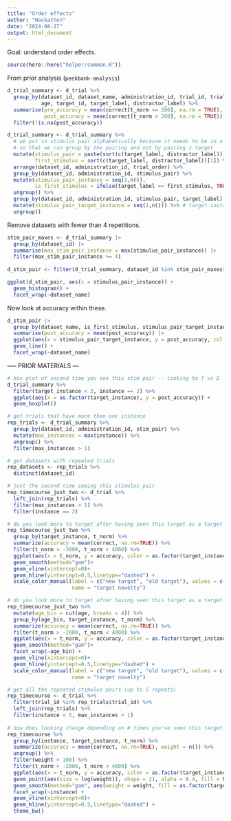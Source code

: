 ```yaml
---
title: "Order effects"
author: "Hackathon"
date: "2024-08-27"
output: html_document
---
```


Goal: understand order effects. 


```r
source(here::here("helper/common.R"))
```


From prior analysis (`peekbank-analysis`)

```r
d_trial_summary <- d_trial %>%
  group_by(dataset_id, dataset_name, administration_id, trial_id, trial_order, 
           age, target_id, target_label, distractor_label) %>%
  summarise(pre_accuracy = mean(correct[t_norm <= 200], na.rm = TRUE),
            post_accuracy = mean(correct[t_norm > 200], na.rm = TRUE)) |>
  filter(!is.na(post_accuracy))

d_trial_summary <- d_trial_summary %>%
  # we put in stimulus pair alphabetically because it needs to be in a consistent order
  # so that we can group by the pairing and not by pairing x target
  mutate(stimulus_pair = paste(sort(c(target_label, distractor_label)), collapse = "_"), 
         first_stimulus = sort(c(target_label, distractor_label))[1]) %>% 
  arrange(dataset_id, administration_id, trial_order) %>%
  group_by(dataset_id, administration_id, stimulus_pair) %>%
  mutate(stimulus_pair_instance = seq(1,n()), 
         is_first_stimulus = ifelse(target_label == first_stimulus, TRUE, FALSE)) %>% # instance is how many times you've seen this pair of stimuli
  ungroup() %>%
  group_by(dataset_id, administration_id, stimulus_pair, target_label) %>%
  mutate(stimulus_pair_target_instance = seq(1,n())) %>% # target instance is how many times you've seen this pair of stimuli with this target as a target
  ungroup()
```

Remove datasets with fewer than 4 repetitions. 

```r
stim_pair_maxes <- d_trial_summary |>
  group_by(dataset_id) |>
  summarise(max_stim_pair_instance = max(stimulus_pair_instance)) |>
  filter(max_stim_pair_instance >= 4)
            
d_stim_pair <- filter(d_trial_summary, dataset_id %in% stim_pair_maxes$dataset_id)
```


```r
ggplot(d_stim_pair, aes(x = stimulus_pair_instance)) + 
  geom_histogram() + 
  facet_wrap(~dataset_name)
```
Now look at accuracy within these. 

```r
d_stim_pair |>
  group_by(dataset_name, is_first_stimulus, stimulus_pair_target_instance) |>
  summarise(post_accuracy = mean(post_accuracy)) |>
  ggplot(aes(x = stimulus_pair_target_instance, y = post_accuracy, col = is_first_stimulus)) + 
  geom_line() +
  facet_wrap(~dataset_name)
```




----- PRIOR MATERIALS --- 


```r
# box plot of second time you see this stim pair -- looking to T vs D
d_trial_summary %>%
  filter(target_instance < 3, instance == 2) %>%
  ggplot(aes(x = as.factor(target_instance), y = post_accuracy)) +
  geom_boxplot()
```

```r
# get trials that have more than one instance
rep_trials <- d_trial_summary %>%
  group_by(dataset_id, administration_id, stim_pair) %>%
  mutate(max_instances = max(instance)) %>% 
  ungroup() %>%
  filter(max_instances > 1)

# get datasets with repeated trials
rep_datasets <- rep_trials %>%
  distinct(dataset_id)

# just the second time seeing this stimulus pair
rep_timecourse_just_two <- d_trial %>%
  left_join(rep_trials) %>% 
  filter(max_instances > 1) %>%
  filter(instance == 2) 

# do you look more to target after having seen this target as a target in this stimulus pair before?
rep_timecourse_just_two %>%
  group_by(target_instance, t_norm) %>%
  summarize(accuracy = mean(correct, na.rm=TRUE)) %>%
  filter(t_norm > -3000, t_norm < 4000) %>%
  ggplot(aes(x = t_norm, y = accuracy, color = as.factor(target_instance))) + 
  geom_smooth(method="gam")+
  geom_vline(xintercept=0)+
  geom_hline(yintercept=0.5,linetype="dashed") +
  scale_color_manual(label = c("new target", "old target"), values = c('#21908CFF', '#D01C8B'),
                     name = "target novelty")

# do you look more to target after having seen this target as a target in this stimulus pair before? faceted by age
rep_timecourse_just_two %>%
  mutate(age_bin = cut(age, breaks = 4)) %>%
  group_by(age_bin, target_instance, t_norm) %>%
  summarize(accuracy = mean(correct, na.rm=TRUE)) %>%
  filter(t_norm > -2000, t_norm < 4000) %>%
  ggplot(aes(x = t_norm, y = accuracy, color = as.factor(target_instance)), group = age_bin) + 
  geom_smooth(method="gam")+
  facet_wrap(~age_bin) +
  geom_vline(xintercept=0)+
  geom_hline(yintercept=0.5,linetype="dashed") +
  scale_color_manual(label = c("new target", "old target"), values = c('#21908CFF', '#D01C8B'),
                     name = "target novelty")

# get all the repeated stimulus pairs (up to 5 repeats)
rep_timecourse <- d_trial %>%
  filter(trial_id %in% rep_trials$trial_id) %>%
  left_join(rep_trials) %>%
  filter(instance < 5, max_instances > 1)
  
# how does looking change depending on # times you've seen this target as a target in this stim pair?
rep_timecourse %>%
  group_by(instance, target_instance, t_norm) %>%
  summarize(accuracy = mean(correct, na.rm=TRUE), weight = n()) %>% 
  ungroup() %>%
  filter(weight > 100) %>%
  filter(t_norm > -2000, t_norm < 4000) %>%
  ggplot(aes(x = t_norm, y = accuracy, color = as.factor(target_instance))) + 
  geom_point(aes(size = log(weight)), shape = 21, alpha = 0.4, fill = NA) +
  geom_smooth(method="gam", aes(weight = weight, fill = as.factor(target_instance))) +
  facet_wrap(~instance) +
  geom_vline(xintercept=0)+
  geom_hline(yintercept=0.5,linetype="dashed") +
  theme_bw()

```

